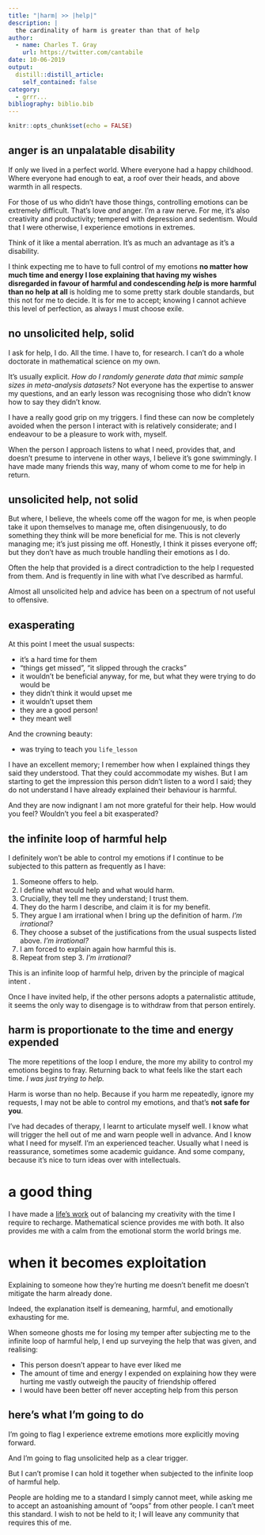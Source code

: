 ```yaml
---
title: "|harm| >> |help|"
description: |
  the cardinality of harm is greater than that of help 
author:
  - name: Charles T. Gray
    url: https://twitter.com/cantabile
date: 10-06-2019
output:
  distill::distill_article:
    self_contained: false
category:
  - grrr...
bibliography: biblio.bib
---
```


```r
knitr::opts_chunk$set(echo = FALSE)
```

## anger is an unpalatable disability

If only we lived in a perfect world. Where everyone had a happy childhood. Where everyone had enough to eat, a roof over their heads, and above warmth in all respects. 

For those of us who didn’t have those things, controlling emotions can be extremely difficult. That’s love _and_ anger. I'm a raw nerve. For me, it’s also creativity and productivity; tempered with depression and sedentism. Would that I were otherwise, I experience emotions in extremes.  

Think of it like a mental aberration. It’s as much an advantage as it’s a disability. 

I think expecting me to have to full control of my emotions **no matter how much time and energy I lose explaining that having my wishes disregarded in favour of harmful and condescending *help* is more harmful than no help at all** is holding me to some pretty stark double standards, but this not for me to decide. It is for me to accept; knowing I cannot achieve this level of perfection, as always I must choose exile. 

## no unsolicited help, solid

I ask for help, I do. All the time. I have to, for research. I can't do a whole doctorate in mathematical science on my own. 

It's usually explicit. *How do I randomly generate data that mimic sample sizes in meta-analysis datasets?* Not everyone has the expertise to answer my questions, and an early lesson was recognising those who didn't know how to say they didn't know.

I have a really good grip on my triggers. I find these can now be completely avoided when the person I interact with is relatively considerate; and I endeavour to be a pleasure to work with, myself. 

When the person I approach listens to what I need, provides that, and doesn't presume to intervene in other ways, I believe it's gone swimmingly. I have made many friends this way, many of whom come to me for help in return.

## unsolicited help, not solid

But where, I believe, the wheels come off the wagon for me, is when people take it upon themselves to manage me, often disingenuously, to do something they think will be more beneficial for me. This is not cleverly managing me; it's just pissing me off. Honestly, I think it pisses everyone off; but they don't have as much trouble handling their emotions as I do. 

Often the help that provided is a direct contradiction to the help I requested from them. And is frequently in line with what I've described as harmful. 

Almost all unsolicited help and advice has been on a spectrum of not useful to offensive. 

## exasperating

At this point I meet the usual suspects:

- it's a hard time for them
- "things get missed", "it slipped through the cracks"
- it wouldn't be beneficial anyway, for me, but what they were trying to do would be 
- they didn't think it would upset me
- it wouldn't upset them
- they are a good person! 
- they meant well

And the crowning beauty:

- was trying to teach you `life_lesson`

I have an excellent memory; I remember how when I explained things they said they understood. That they could accommodate my wishes. But I am starting to get the impression this person didn't listen to a word I said; they do not understand I have already explained their behaviour is harmful. 

And they are now indignant I am not more grateful for their help. How would you feel? Wouldn't you feel a bit exasperated? 

## the infinite loop of harmful help 

I definitely won’t be able to control my emotions if I continue to be subjected to this pattern as frequently as I have: 

1. Someone offers to help. 
2. I define what would help and what would harm.
3. Crucially, they tell me they understand; I trust them.
4. They do the harm I describe, and claim it is for my benefit. 
5. They argue I am irrational when I bring up the definition of harm. *I'm irrational?*
6. They choose a subset of the justifications from the usual suspects listed above. *I'm irrational?*
7. I am forced to explain again how harmful this is. 
8. Repeat from step 3. *I'm irrational?*

This is an infinite loop of harmful help, driven by the principle of magical intent . 

Once I have invited help, if the other persons adopts a paternalistic attitude, it seems the only way to disengage is to withdraw from that person entirely.

## harm is proportionate to the time and energy expended

The more repetitions of the loop I endure, the more my ability to control my emotions begins to fray. Returning back to what feels like the start each time. *I was just trying to help.*

Harm is worse than no help. Because if you harm me repeatedly, ignore my requests, I may not be able to control my emotions, and that’s **not safe for you**. 

I’ve had decades of therapy, I learnt to articulate myself well. I know what will trigger the hell out of me and warn people well in advance. And I know what I need for myself. I’m an experienced teacher. Usually what I need is reassurance, sometimes some academic guidance. And some company, because it’s nice to turn ideas over with intellectuals.
 
# a good thing

I have made a [life’s work](https://lifes-work.netlify.com/) out of balancing my creativity with the time I require to recharge. Mathematical science provides me with both. It also provides me with a calm from the emotional storm the world brings me. 

# when it becomes exploitation

Explaining to someone how they’re hurting me doesn’t benefit me doesn't mitigate the harm already done. 

Indeed, the explanation itself is demeaning, harmful, and emotionally exhausting for me. 

When someone ghosts me for losing my temper after subjecting me to the infinite loop of harmful help, I end up surveying the help that was given, and realising:

- This person doesn't appear to have ever liked me
- The amount of time and energy I expended on explaining how they were hurting me vastly outweigh the paucity of friendship offered
- I would have been better off never accepting help from this person

## here's what I'm going to do

I'm going to flag I experience extreme emotions more explicitly moving forward. 

And I'm going to flag unsolicited help as a clear trigger. 

But I can't promise I can hold it together when subjected to the infinite loop of harmful help. 

People are holding me to a standard I simply cannot meet, while asking me to accept an astoanishing amount of "oops" from other people. I can't meet this standard. I wish to not be held to it; I will leave any community that requires this of me. 

<!--chapter:end:consent.Rmd-->

